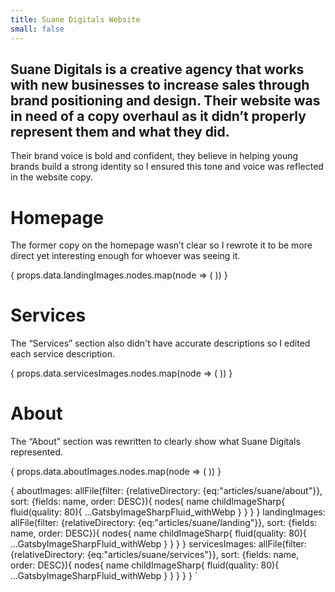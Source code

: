 ```yaml
---
title: Suane Digitals Website
small: false
---
```






## Suane Digitals is a creative agency that works with new businesses to increase sales through brand positioning and design. Their website was in need of a copy overhaul as it didn’t properly represent them and what they did.

Their brand voice is bold and confident, they believe in helping young brands build a strong identity so I ensured this tone and voice was reflected in the website copy.

# Homepage

The former copy on the homepage wasn’t clear so I rewrote it to be more direct yet interesting enough for whoever was seeing it.

<Carousel>
  {
    props.data.landingImages.nodes.map(node => (
      <ArticleCarouselItem
        name={node.name}
        fluid={node.childImageSharp.fluid}
        maxWidth='50vw'
      />
    ))
  }
</Carousel>

# Services

The “Services” section also didn't have accurate descriptions so I edited each service description.

<Carousel>
  {
    props.data.servicesImages.nodes.map(node => (
      <ArticleCarouselItem
        name={node.name}
        fluid={node.childImageSharp.fluid}
        maxWidth='50vw'
      />
    ))
  }
</Carousel>

# About

The “About” section was rewritten to clearly show what Suane Digitals represented.

<Carousel>
  {
    props.data.aboutImages.nodes.map(node => (
      <ArticleCarouselItem
        name={node.name}
        fluid={node.childImageSharp.fluid}
        maxWidth='50vw'
      />
    ))
  }
</Carousel>

 {
  aboutImages: allFile(filter: {relativeDirectory: {eq:"articles/suane/about"}}, sort: {fields: name, order: DESC}){
      nodes{
        name
        childImageSharp{
          fluid(quality: 80){
              ...GatsbyImageSharpFluid_withWebp
          }
        }
      }
    }
  landingImages: allFile(filter: {relativeDirectory: {eq:"articles/suane/landing"}}, sort: {fields: name, order: DESC}){
      nodes{
        name
        childImageSharp{
        fluid(quality: 80){
            ...GatsbyImageSharpFluid_withWebp
          }
        }
      }
    }
  servicesImages: allFile(filter: {relativeDirectory: {eq:"articles/suane/services"}}, sort: {fields: name, order: DESC}){
    nodes{
      name
      childImageSharp{
      fluid(quality: 80){
          ...GatsbyImageSharpFluid_withWebp
        }
      }
    }
  }
 }
`
